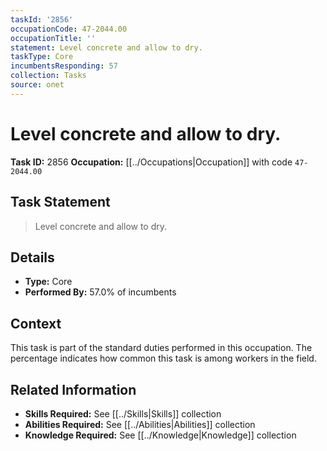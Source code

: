 ```yaml
---
taskId: '2856'
occupationCode: 47-2044.00
occupationTitle: ''
statement: Level concrete and allow to dry.
taskType: Core
incumbentsResponding: 57
collection: Tasks
source: onet
---
```

# Level concrete and allow to dry.

**Task ID:** 2856
**Occupation:** [[../Occupations|Occupation]] with code `47-2044.00`

## Task Statement

> Level concrete and allow to dry.

## Details

- **Type:** Core
- **Performed By:** 57.0% of incumbents

## Context

This task is part of the standard duties performed in this occupation. The percentage indicates how common this task is among workers in the field.

## Related Information

- **Skills Required:** See [[../Skills|Skills]] collection
- **Abilities Required:** See [[../Abilities|Abilities]] collection
- **Knowledge Required:** See [[../Knowledge|Knowledge]] collection
